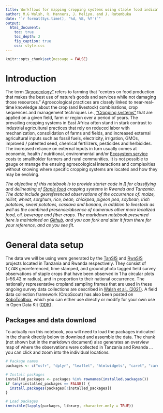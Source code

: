```yaml
---
title: Workflows for mapping cropping systems using staple food indicator species
author: M.G Walsh, R. Manners, J. Meliyo, and J. Rutembuka
date: "`r format(Sys.time(), '%d, %B, %Y')`"
output:
  html_document:
    toc: true
    toc_depth: 2
    fig_caption: true
    css: style.css
---
```


```r
knitr::opts_chunk$set(message = FALSE)
```

# Introduction

The term ["Agroecology"](https://www.agroecologyfund.org/what-is-agroecology) refers to farming that “centers on food production that makes the best use of nature’s goods and services while not damaging those resources.” Agroecological practices are closely linked to near-real-time knowledge about the crop (and livestock) combinations, crop sequences and management techniques i.e., ["Cropping systems"](https://www.sciencedirect.com/topics/agricultural-and-biological-sciences/cropping-system) that are applied on a given field, farm or region over a period of years. The prevailing cropping systems in East Africa often stand in stark contrast to industrial agricultural practices that rely on reduced labor with mechanization, consolidation of farms and fields, and increased external agricultural inputs such as fossil fuels, electricity, irrigation, GMOs, improved / patented seed, chemical fertilizers, pesticides and herbicides. The increased reliance on external inputs in turn usually comes at economic, health / nutritional, environmental and/or [Ecosystem service](https://en.wikipedia.org/wiki/Ecosystem_service) costs to smallholder farmers and rural communities. It is not possible to gauge or manage the ensuing agroecological interactions and complexities without knowing where specific cropping systems are located and how they may be evolving.

*The objective of this notebook is to provide starter code in [R](https://www.r-project.org/) for classifying and delineating of [Staple food](https://en.wikipedia.org/wiki/Staple_food) cropping systems in Rwanda and Tanzania. The data include georeferenced observations of the occurrence of: maize, millet, wheat, sorghum, rice, bean, chickpea, pigeon pea, soybean, Irish potatoes, sweet potatoes, cassava and banana, in addition to livestock as well as the combined presence/absence of numerous other more localized food, oil, beverage and fiber crops. The markdown notebook presented here is maintained on [Github](), and you can fork and alter it from there for your reference, and as you see fit.*

# General data setup

The data we will be using were generated by the [TanSIS]() and [RwaSIS]() projects located in Tanzania and Rwanda respectively. They consist of 17,748 georeferenced, time stamped, and ground photo tagged field survey observations of staple crops that have been observed in 1 ha circular plots (~56.42 m radius), and in proportion to their national occurrence. The nationally representative cropland sampling frames that are used in these ongoing survey data collections are described in [Walsh et al., (2021)](). A field data collection framework (CropScout) has also been posted on [KoboToolbox](https://kobo.humanitarianresponse.info/#/forms/a3jwzkBTtDvdaZJgR6YjAe/), which you can either use directly or modify for your own use in Open Data Kit ([ODK](https://opendatakit.org/)).

## Packages and data download

To actually run this notebook, you will need to load the packages indicated in the chunk directly below to download and assemble the data. The chunk (not shown but in the markdown document) also generates an overview map of where the observations were collected in Tanzania and Rwanda ... you can click and zoom into the individual locations.

```r
# Package names
packages <- c("osfr", "dplyr", "leaflet", "htmlwidgets", "caret", "caretEnsemble", "mgcv", "MASS", "randomForest", "xgboost", "klaR", "nnet", "dplyr", "doParallel")

# Install packages
installed_packages <- packages %in% rownames(installed.packages())
if (any(installed_packages == FALSE)) {
  install.packages(packages[!installed_packages])
}

# Load packages
invisible(lapply(packages, library, character.only = TRUE))
```


